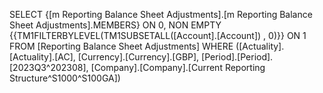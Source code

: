 SELECT {[m Reporting Balance Sheet Adjustments].[m Reporting Balance Sheet Adjustments].MEMBERS} ON 0, NON EMPTY {{TM1FILTERBYLEVEL(TM1SUBSETALL([Account].[Account]) , 0)}} ON 1 FROM [Reporting Balance Sheet Adjustments] WHERE ([Actuality].[Actuality].[AC], [Currency].[Currency].[GBP], [Period].[Period].[2023Q3^202308], [Company].[Company].[Current Reporting Structure^S1000^S100GA])